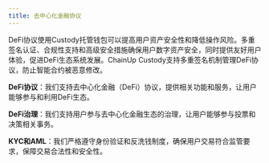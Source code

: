 ```yaml
---
title: 去中心化金融协议
---
```



DeFi协议使用Custody托管钱包可以提高用户资产安全性和降低操作风险。多重签名认证、合规性支持和高级安全措施确保用户数字资产安全，同时提供友好用户体验，促进DeFi生态系统发展。ChainUp Custody支持多重签名机制管理DeFi协议，防止智能合约被恶意修改。



**DeFi协议**：我们支持去中心化金融（DeFi）协议，提供相关功能和服务，让用户能够参与和利用DeFi生态。

**DeFi治理**：我们支持用户参与去中心化金融生态的治理，让用户能够参与投票和决策相关事务。

**KYC和AML**：我们严格遵守身份验证和反洗钱制度，确保用户交易符合监管要求，保障交易合法性和安全性。